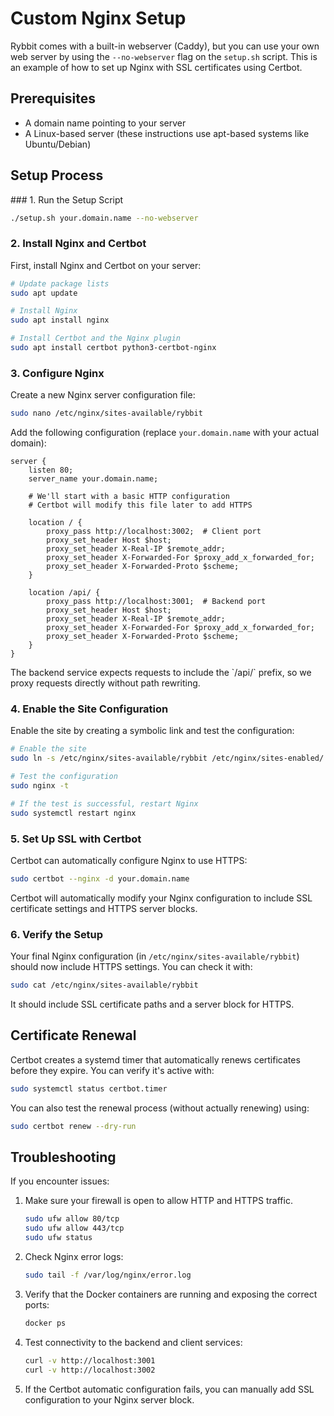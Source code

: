 
# Custom Nginx Setup

Rybbit comes with a built-in webserver (Caddy), but you can use your own web server by using the `--no-webserver` flag on the `setup.sh` script. This is an example of how to set up Nginx with SSL certificates using Certbot.

## Prerequisites

- A domain name pointing to your server
- A Linux-based server (these instructions use apt-based systems like Ubuntu/Debian)

## Setup Process

<Steps>
### 1. Run the Setup Script

```bash
./setup.sh your.domain.name --no-webserver
```

### 2. Install Nginx and Certbot

First, install Nginx and Certbot on your server:

```bash
# Update package lists
sudo apt update

# Install Nginx
sudo apt install nginx

# Install Certbot and the Nginx plugin
sudo apt install certbot python3-certbot-nginx
```

### 3. Configure Nginx

Create a new Nginx server configuration file:

```bash
sudo nano /etc/nginx/sites-available/rybbit
```

Add the following configuration (replace `your.domain.name` with your actual domain):

```nginx
server {
    listen 80;
    server_name your.domain.name;

    # We'll start with a basic HTTP configuration
    # Certbot will modify this file later to add HTTPS

    location / {
        proxy_pass http://localhost:3002;  # Client port
        proxy_set_header Host $host;
        proxy_set_header X-Real-IP $remote_addr;
        proxy_set_header X-Forwarded-For $proxy_add_x_forwarded_for;
        proxy_set_header X-Forwarded-Proto $scheme;
    }

    location /api/ {
        proxy_pass http://localhost:3001;  # Backend port
        proxy_set_header Host $host;
        proxy_set_header X-Real-IP $remote_addr;
        proxy_set_header X-Forwarded-For $proxy_add_x_forwarded_for;
        proxy_set_header X-Forwarded-Proto $scheme;
    }
}
```

<Callout type="info">
  The backend service expects requests to include the `/api/` prefix, so we proxy requests directly without path rewriting.
</Callout>

### 4. Enable the Site Configuration

Enable the site by creating a symbolic link and test the configuration:

```bash
# Enable the site
sudo ln -s /etc/nginx/sites-available/rybbit /etc/nginx/sites-enabled/

# Test the configuration
sudo nginx -t

# If the test is successful, restart Nginx
sudo systemctl restart nginx
```

### 5. Set Up SSL with Certbot

Certbot can automatically configure Nginx to use HTTPS:

```bash
sudo certbot --nginx -d your.domain.name
```

Certbot will automatically modify your Nginx configuration to include SSL certificate settings and HTTPS server blocks.

### 6. Verify the Setup

Your final Nginx configuration (in `/etc/nginx/sites-available/rybbit`) should now include HTTPS settings. You can check it with:

```bash
sudo cat /etc/nginx/sites-available/rybbit
```

It should include SSL certificate paths and a server block for HTTPS.

</Steps>

## Certificate Renewal

Certbot creates a systemd timer that automatically renews certificates before they expire. You can verify it's active with:

```bash
sudo systemctl status certbot.timer
```

You can also test the renewal process (without actually renewing) using:

```bash
sudo certbot renew --dry-run
```

## Troubleshooting

If you encounter issues:

1. Make sure your firewall is open to allow HTTP and HTTPS traffic.
   ```bash
   sudo ufw allow 80/tcp
   sudo ufw allow 443/tcp
   sudo ufw status
   ```

2. Check Nginx error logs:
   ```bash
   sudo tail -f /var/log/nginx/error.log
   ```

3. Verify that the Docker containers are running and exposing the correct ports:
   ```bash
   docker ps
   ```

4. Test connectivity to the backend and client services:
   ```bash
   curl -v http://localhost:3001
   curl -v http://localhost:3002
   ```

5. If the Certbot automatic configuration fails, you can manually add SSL configuration to your Nginx server block.
